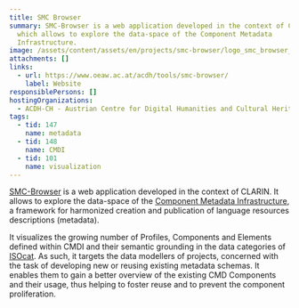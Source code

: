 ```yaml
---
title: SMC Browser
summary: SMC-Browser is a web application developed in the context of CLARIN,
  which allows to explore the data-space of the Component Metadata
  Infrastructure.
image: /assets/content/assets/en/projects/smc-browser/logo_smc_browser_2000x1143px.png
attachments: []
links:
  - url: https://www.oeaw.ac.at/acdh/tools/smc-browser/
    label: Website
responsiblePersons: []
hostingOrganizations:
  - ACDH-CH - Austrian Centre for Digital Humanities and Cultural Heritage
tags:
  - tid: 147
    name: metadata
  - tid: 148
    name: CMDI
  - tid: 101
    name: visualization
---
```

[SMC-Browser](https://www.oeaw.ac.at/acdh/tools/smc-browser/) is a web application developed in the context of CLARIN. It allows to explore the data-space of the [Component Metadata Infrastructure](http://clarin.eu/cmdi), a framework for harmonized creation and publication of language resources descriptions (metadata).

It visualizes the growing number of Profiles, Components and Elements defined within CMDI and their semantic grounding in the data categories of [ISOcat](http://www.isocat.org/). As such, it targets the data modellers of projects, concerned with the task of developing new or reusing existing metadata schemas. It enables them to gain a better overview of the existing CMD Components and their usage, thus helping to foster reuse and to prevent the component proliferation.
